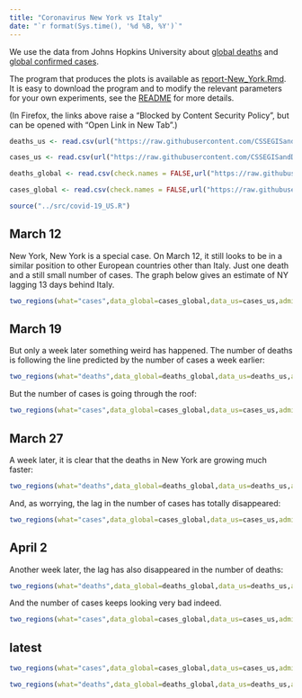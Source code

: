 ```yaml
---
title: "Coronavirus New York vs Italy"
date: "`r format(Sys.time(), '%d %B, %Y')`"
---
```


We use the data from Johns Hopkins University about [global deaths](https://github.com/CSSEGISandData/COVID-19/blob/master/csse_covid_19_data/csse_covid_19_time_series/time_series_covid19_deaths_global.csv)  and [global confirmed cases](https://github.com/CSSEGISandData/COVID-19/blob/master/csse_covid_19_data/csse_covid_19_time_series/time_series_covid19_confirmed_global.csv).

The program that produces the plots is available as [report-New_York.Rmd](https://github.com/alexhkurz/coronavirus-in-R/blob/master/reports/report-New_York.Rmd). It is easy to download the program and to modify the relevant parameters for your own experiments, see the [README](https://github.com/alexhkurz/coronavirus-in-R/) for more details.

(In Firefox, the links above raise a "Blocked by Content Security Policy", but can be opened with "Open Link in New Tab".)
    
```r
deaths_us <- read.csv(url("https://raw.githubusercontent.com/CSSEGISandData/COVID-19/master/csse_covid_19_data/csse_covid_19_time_series/time_series_covid19_deaths_US.csv"),check.names = FALSE)

cases_us <- read.csv(url("https://raw.githubusercontent.com/CSSEGISandData/COVID-19/master/csse_covid_19_data/csse_covid_19_time_series/time_series_covid19_confirmed_US.csv"),check.names = FALSE)

deaths_global <- read.csv(check.names = FALSE,url("https://raw.githubusercontent.com/CSSEGISandData/COVID-19/master/csse_covid_19_data/csse_covid_19_time_series/time_series_covid19_deaths_global.csv"))

cases_global <- read.csv(check.names = FALSE,url("https://raw.githubusercontent.com/CSSEGISandData/COVID-19/master/csse_covid_19_data/csse_covid_19_time_series/time_series_covid19_confirmed_global.csv"))

source("../src/covid-19_US.R")
```


## March 12

New York, New York is a special case. On March 12, it still looks to be in a similar position to other European countries other than Italy. Just one death and a still small number of cases. The graph below gives an estimate of NY lagging 13 days behind Italy.

```r
two_regions(what="cases",data_global=cases_global,data_us=cases_us,admin2="New York",province_state="New York",region2="Italy",last_day="3/12/20",range=11,lag=13) 
```


## March 19

But only a week later something weird has happened. The number of deaths is following the line predicted by the number of cases a week earlier:

```r
two_regions(what="deaths",data_global=deaths_global,data_us=deaths_us,admin2="New York",province_state="New York",region2="Italy",last_day="3/19/20",range=18,lag=13) 
```

But the number of cases is going through the roof:

```r
two_regions(what="cases",data_global=cases_global,data_us=cases_us,admin2="New York",province_state="New York",region2="Italy",last_day="3/19/20",range=18,lag=13) 
```


## March 27

A week later, it is clear that the deaths in New York are growing much faster:

```r
two_regions(what="deaths",data_global=deaths_global,data_us=deaths_us,admin2="New York",province_state="New York",region2="Italy",last_day="3/27/20",range=26,lag=13) 
```

And, as worrying, the lag in the number of cases has totally disappeared:

```r
two_regions(what="cases",data_global=cases_global,data_us=cases_us,admin2="New York",province_state="New York",region2="Italy",last_day="3/27/20",range=26,lag=0)
```


## April 2

Another week later, the lag has also disappeared in the number of deaths:

```r
two_regions(what="deaths",data_global=deaths_global,data_us=deaths_us,admin2="New York",province_state="New York",region2="Italy",last_day="4/2/20",lag=0)
```

And the number of cases keeps looking very bad indeed.

```r
two_regions(what="cases",data_global=cases_global,data_us=cases_us,admin2="New York",province_state="New York",region2="Italy",last_day="4/2/20",lag=0)
```


## latest

```r
two_regions(what="cases",data_global=cases_global,data_us=cases_us,admin2="New York",province_state="New York",region2="Italy",lag=0)
```


```r
two_regions(what="deaths",data_global=deaths_global,data_us=deaths_us,admin2="New York",province_state="New York",region2="Italy",lag=0)
```


